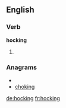 ==English==
===Verb===
'''hocking'''
# {{present participle of|[[hock]]}}

===Anagrams===
* {{alphagram|cghikno}}
* [[choking#English|choking]]

[[de:hocking]]
[[fr:hocking]]